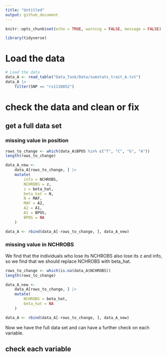 ```yaml
---
title: "Untitled"
output: github_document
---
```


```r
knitr::opts_chunk$set(echo = TRUE, warning = FALSE, message = FALSE)
```

```r
library(tidyverse)
```

# Load the data

```r
# Load the data
data_A <- read_table("Data_Task/Data/sumstats_trait_A.txt")
data_A |>
    filter(SNP == "rs1110052")
```

# check the data and clean or fix 

## get a full data set

### missing value in position

```r
rows_to_change <- which(data_A$BPOS %in% c("T", "C", "G", "A"))
length(rows_to_change)

data_A_new <-
    data_A[rows_to_change, ] |>
    mutate(
        info = NCHROBS,
        NCHROBS = z,
        z = beta_hat,
        beta_hat = N,
        N = MAF,
        MAF = A2,
        A2 = A1,
        A1 = BPOS,
        BPOS = NA
    )

data_A <- rbind(data_A[-rows_to_change, ], data_A_new)
```

### missing value in NCHROBS


We find that the individuals who lose its  NCHROBS also lose its z and info, so we find that we should replace NCHROBS with beta_hat.

```r
rows_to_change <- which(is.na(data_A$NCHROBS))
length(rows_to_change)

data_A_new <-
    data_A[rows_to_change, ] |>
    mutate(
        NCHROBS = beta_hat,
        beta_hat = NA
    )

data_A <- rbind(data_A[-rows_to_change, ], data_A_new)
```

Now we have the full data set and can have a further check on each variable.

## check each variable